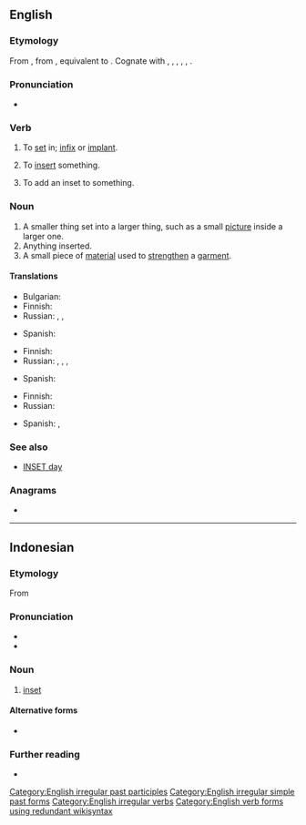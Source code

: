 ==English==

===Etymology===
From {{etyl|enm|en}} {{m|enm|insetten}}, from {{etyl|ang|en}} {{m|ang|insettan||to set in, institute, appoint}}, equivalent to {{prefix|en|in|set}}. Cognate with {{cog|nl|inzetten||to insert, set in}}, {{cog|nds|insetten||to set in}}, {{cog|de|einsetzen||to insert, employ}}, {{cog|da|indsætte||to insert}}, {{cog|sv|insätta||to inset, induct, institute}}, {{cog|is|innsetja||to install}}.

===Pronunciation===
* {{IPA|/ˈɪnsɛt/|lang=en}}

===Verb===
{{en-verb|insets|insetting|inset|past2=insetted}}

# {{lb|en|transitive}} To [[set]] in; [[infix]] or [[implant]].
# {{lb|en|transitive}} To [[insert]] something.
# {{lb|en|transitive}} To add an inset to something. <!--what is the object of this transitive sense?-->

===Noun===
{{en-noun}}

# A smaller thing set into a larger thing, such as a small [[picture]] inside a larger one.
# Anything inserted.
# A small piece of [[material]] used to [[strengthen]] a [[garment]].

====Translations====
{{trans-top|smaller thing set into a larger thing}}
* Bulgarian: {{t+|bg|прибавка|f}}
* Finnish: {{t|fi|insertti}}
* Russian: {{t+|ru|вкле́йка|f}}, {{t+|ru|вкла́дка|f}}, {{t+|ru|вкла́дыш|m}}
{{trans-mid}}
* Spanish: {{t+|es|inserto}}
{{trans-bottom}}

{{trans-top|anything inserted}}
* Finnish: {{t|fi|insertti}}
* Russian: {{t+|ru|вкле́йка|f}}, {{t+|ru|вкла́дка|f}}, {{t+|ru|вста́вка|f}}, {{t+|ru|вкла́дыш|m}}
{{trans-mid}}
* Spanish: {{t+|es|inserto}}
{{trans-bottom}}

{{trans-top|small piece of material used to strengthen a garment}}
* Finnish: {{t|fi|vahvike}}
* Russian: {{t+|ru|вста́вка|f}}
{{trans-mid}}
* Spanish: {{t+|es|refuerzo|m}}, {{t+|es|parche}}
{{trans-bottom}}

===See also===
* [[INSET day]]

===Anagrams===
* {{anagrams|en|a=einst|Stein|Tiens|neist|nites|senti|set in|sient|snite|stein|tines|tsine}}

[[Category:English irregular past participles]]
[[Category:English irregular simple past forms]]
[[Category:English irregular verbs]]
[[Category:English verb forms using redundant wikisyntax]]

----

==Indonesian==

===Etymology===
From {{bor|id|nl|inzet|t=inset}}

===Pronunciation===
* {{IPA|/insɛt/||lang=id}}
* {{hyphenation|in|sèt|lang=id}}

===Noun===
{{head|id|noun|head=|}}

# [[inset]]

====Alternative forms====
* {{l|id|inzet}}

===Further reading===
* {{R:KBBI Daring}}